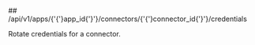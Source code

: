 
<MethodPill method="post" />
## /api/v1/apps/{'{'}app_id{'}'}/connectors/{'{'}connector_id{'}'}/credentials

Rotate credentials for a connector.